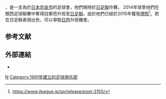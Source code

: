 {{expand|time=2015-03-28T07:49:24+00:00}}
{{noteTA|G1=足球|G2=JLeague}}
{{Infobox football club
|clubname = 奈良俱樂部<br />{{lang|ja|奈良クラブ}}
|image    = [[File:Nara_Club_logo.png|180px]]
|fullname = 奈良俱樂部
|founded  = 1991年
|ground   = [[奈良市鴻池陸上競技場|奈良市鴻池陸上競技場]]，[[奈良市|奈良]]<ref name="100 Year Plan clubs">{{Cite press release|url=http://www.j-league.or.jp/release/000/00005325.html|title=Jリーグ準加盟審査結果について|language=ja|publisher=[[日職聯|日職聯]]|date=2013年9月17日|accessdate=2014年1月25日|deadurl=yes|archiveurl=https://web.archive.org/web/20130920003408/http://www.j-league.or.jp/release/000/00005325.html|archivedate=2013年9月20日}}</ref>
|coordinates = {{coord|34|41|54|N|135|49|45|E|display=it}}
|capacity = 30,600
|chairman = {{flagicon|Japan}} 矢部次郎
|manager  = {{flagicon|Japan}} [[林舞輝|林舞輝]]
|league   = [[日足聯|日足聯]]
|season   = 2020
|position = [[日本足球聯賽_(1999年以後)|日本足球聯賽]]，'''第13名'''
|pattern_la1= _nara club 2020 HOME  FP
|pattern_b1= _nara club 2020 HOME  FP
|pattern_ra1= _nara club 2020 HOME  FP
|pattern_sh1= _nara club 2020 HOME  FP
|pattern_so1= _nara club 2020 HOME  FP
| leftarm1=95bfea|body1=95bfea|rightarm1=95bfea|shorts1=95bfea|socks1=95bfea
|pattern_la2= _nara club 2020 AWAY  FP2
|pattern_b2= _nara club 2020 AWAY  FP
|pattern_ra2= _nara club 2020 AWAY  FP2
|pattern_sh2= _nara club 2020 AWAY  FP
|pattern_so2= _nara club 2020 AWAY  FP
| leftarm2=f3d5d3|body2=f3d5d3|rightarm2=f3d5d3|shorts2=f3d5d3|socks2=f3d5d3
|website  = http://naraclub.jp//
}}

{{nihongo|'''奈良俱樂部''' |奈良クラブ|Nara Kurabu}}，是一支為於[[日本|日本]][[奈良市|奈良市]]的足球會，他們現時於[[日足聯|日足聯]]作賽。
2014年球季他們在關西足球聯賽中奪得冠軍而升班至[[日足聯|日足聯]]。由於他們已經於2015年獲發[[日職聯發牌制度|牌照]]<ref>https://www.jleague.jp/sp/release/post-3155/{{Dead link|date=2019年12月 |bot=InternetArchiveBot |fix-attempted=yes }}</ref>，若在日足聯表現出色，可以爭取[[日丙|日丙]]升班機會。

==参考文献==
{{reflist}}

==外部連結==
{{Commons category|Nara Club}}
*{{官方網站|naraclub.jp/}}

{{fb start}}
{{日本職業足球聯賽}}
{{fb end}}
[[Category:日本足球俱樂部|N]]
[[Category:1991年建立的足球俱乐部|Category:1991年建立的足球俱乐部]]